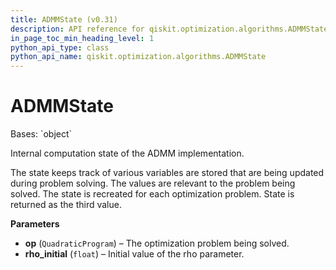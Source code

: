```yaml
---
title: ADMMState (v0.31)
description: API reference for qiskit.optimization.algorithms.ADMMState in qiskit v0.31
in_page_toc_min_heading_level: 1
python_api_type: class
python_api_name: qiskit.optimization.algorithms.ADMMState
---
```


# ADMMState

<Class id="qiskit.optimization.algorithms.ADMMState" isDedicatedPage={true} github="https://github.com/qiskit-community/qiskit-aqua/tree/stable/0.9/qiskit/optimization/algorithms/admm_optimizer.py" signature="ADMMState(op, rho_initial)" modifiers="class">
  Bases: `object`

  Internal computation state of the ADMM implementation.

  The state keeps track of various variables are stored that are being updated during problem solving. The values are relevant to the problem being solved. The state is recreated for each optimization problem. State is returned as the third value.

  **Parameters**

  *   **op** (`QuadraticProgram`) – The optimization problem being solved.
  *   **rho\_initial** (`float`) – Initial value of the rho parameter.
</Class>

